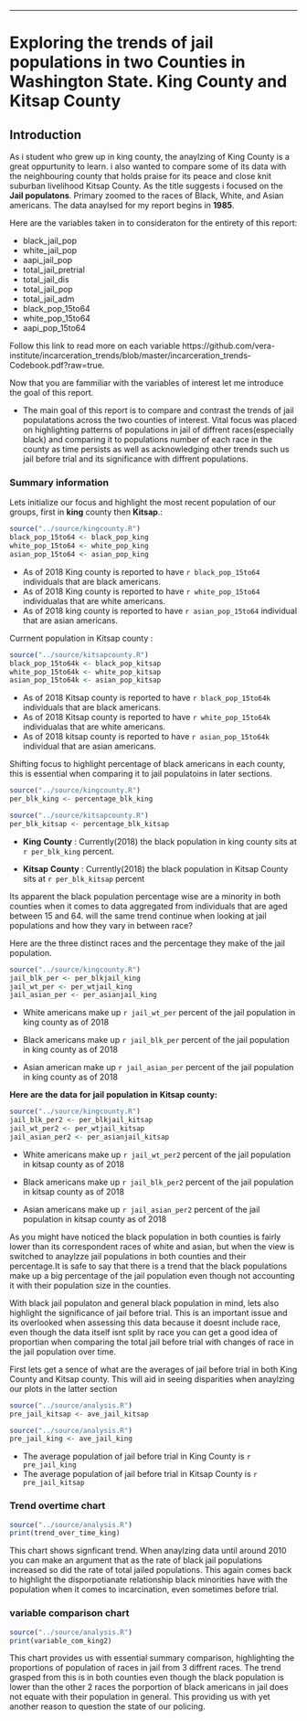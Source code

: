 ---
# Exploring the trends of jail populations in two Counties in  Washington State. King County and Kitsap County

## Introduction
As i student who grew up in king county, the anaylzing of King County is a great oppurtunity to learn. i also wanted to compare some of its data with the neighbouring county that holds praise for its peace and close knit suburban livelihood Kitsap County. As the title suggests i focused on the **Jail populatons**. Primary zoomed to the races of Black, White, and Asian americans. 
The data anaylsed for my report begins in **1985**.

  Here are the variables taken in to consideraton for the entirety of this report:


-  black_jail_pop
-  white_jail_pop
-  aapi_jail_pop
-  total_jail_pretrial
-  total_jail_dis
-  total_jail_pop
-  total_jail_adm
-  black_pop_15to64
-  white_pop_15to64
-  aapi_pop_15to64


Follow this link to read more on each variable https://github.com/vera-institute/incarceration_trends/blob/master/incarceration_trends-Codebook.pdf?raw=true.

Now that you are fammiliar with the variables of interest let me introduce the goal of this report.

- The main goal of this report is to compare and contrast the trends of jail populatations across the two counties of interest. Vital focus was placed on highlighting patterns of populations in jail of diffrent races(especially black) and comparing it to populations number of each race in the county as time persists as well as acknowledging other trends such us jail before trial and its significance with diffrent populations.

### Summary information
Lets initialize our focus and highlight the most recent population of our groups, first in **king** county then **Kitsap**.:
```r
source("../source/kingcounty.R")
black_pop_15to64 <- black_pop_king
white_pop_15to64 <- white_pop_king
asian_pop_15to64 <- asian_pop_king
```

- As of 2018 King county is reported to have `r black_pop_15to64` individuals that are black americans. 
- As of 2018 King county is reported to have `r white_pop_15to64` individualas that are white americans. 
- As of 2018 king county is reported to have `r asian_pop_15to64` individual that are asian americans.

Currnent population in Kitsap county :

```r
source("../source/kitsapcounty.R")
black_pop_15to64k <- black_pop_kitsap
white_pop_15to64k <- white_pop_kitsap
asian_pop_15to64k <- asian_pop_kitsap
```

- As of 2018 Kitsap county is reported to have `r black_pop_15to64k` individuals that are black americans. 
- As of 2018 Kitsap county is reported to have `r white_pop_15to64k` individualas that are white americans. 
- As of 2018 kitsap county is reported to have `r asian_pop_15to64k` individual that are asian americans.

Shifting focus to highlight percentage of black americans in each county, this is essential when comparing it to jail populatoins in later sections.

```r
source("../source/kingcounty.R")
per_blk_king <- percentage_blk_king 
```

```r
source("../source/kitsapcounty.R")
per_blk_kitsap <- percentage_blk_kitsap 
```

- **King** **County** : Currently(2018) the black population in king county sits at `r per_blk_king` percent.

- **Kitsap** **County** : Currently(2018) the black population in Kitsap County sits at `r per_blk_kitsap` percent

Its apparent the black population percentage wise are a minority in both counties when it comes to data aggregated from individuals that are aged between 15 and 64. will the same trend continue when looking at jail populations and how they vary in between race?

Here are the three distinct races and the percentage they make of the jail population.

```r
source("../source/kingcounty.R")
jail_blk_per <- per_blkjail_king
jail_wt_per <- per_wtjail_king
jail_asian_per <- per_asianjail_king
```


- White americans make up `r jail_wt_per` percent of the jail population in king county as of 2018

- Black americans make up `r jail_blk_per` percent of the jail population in king county as of 2018

- Asian american make up `r jail_asian_per` percent of the jail population in king county as of 2018

**Here** **are** **the** **data** **for** **jail** **population** **in** **Kitsap** **county:**

```r
source("../source/kingcounty.R")
jail_blk_per2 <- per_blkjail_kitsap
jail_wt_per2 <- per_wtjail_kitsap
jail_asian_per2 <- per_asianjail_kitsap
```



- White americans make up `r jail_wt_per2` percent of the jail population in kitsap county as of 2018

- Black americans make up `r jail_blk_per2` percent of the jail population in kitsap county as of 2018

- Asian americans make up `r jail_asian_per2` percent of the jail population in kitsap county as of 2018

As you might have noticed the black population in both counties is fairly lower than its correspondent races of white and asian, but when the view is switched to anaylzze jail populations in both counties and their percentage.It is safe to say that there is a trend that the black populations make up a big percentage of the jail population even though not accounting it with their population size in the counties.

With black jail populaton and general black population in mind, lets also highlight the significance of jail before trial. This is an important issue and its overlooked when assessing this data because it doesnt include race, even though the data itself isnt split by race you can get a good idea of proportian when comparing the total jail before trial with changes of race in the jail population over time.

First lets get a sence of what are the averages of jail before trial in both King County and 
Kitsap county. This will aid in seeing disparities when anaylzing our plots in the latter section
```r
source("../source/analysis.R")
pre_jail_kitsap <- ave_jail_kitsap 
```
```r
source("../source/analysis.R")
pre_jail_king <- ave_jail_king 
```



- The average population of jail before trial in King County is `r pre_jail_king`
- The average population of jail before trial in Kitsap County is `r pre_jail_kitsap`

### Trend overtime chart
```r
source("../source/analysis.R")
print(trend_over_time_king)
```


This chart shows signficant trend. When anaylzing data until around 2010 you can make an argument that as the rate of black jail populations increased so did the rate of total jailed populations. This again comes back to highlight the disporpotianate relationship black minorities have with the population when it comes to incarcination, even sometimes before trial.


### variable comparison chart
```r
source("../source/analysis.R")
print(variable_com_king2)
```


This chart provides us with essential summary comparison, highlighting the proportions of population of races in jail from 3 diffrent races. The trend grasped from this is in both counties even though the black population is lower than the other 2 races the porportion of black americans in jail does not equate with their population in general. This providing us with yet another reason to question the state of our policing.


 